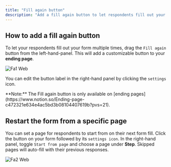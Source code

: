 ```yaml
---
title: "Fill again button"
description: "Add a fill again button to let respondents fill out your form multiple times. Only available on ending pages."
---
```


## How to add a fill again button

To let your respondents fill out your form multiple times, drag the `Fill again` button from the left-hand-panel. This will add a customizable button to your **ending page**.

![Fa1 Web](/images/fa1.webp)

You can edit the button label in the right-hand panel by clicking the `settings` icon.

<Note>
  **Note:** The Fill again button is only available on [ending pages](https://www.notion.so/Ending-page-c472321e634e4ac5bd3b08104407619b?pvs=21).
</Note>

## Restart the form from a specific page

You can set a page for respondents to start from on their next form fill. Click the button on your form followed by its `settings icon`. In the right-hand panel, toggle `Start from page` and choose a page under **Step**. Skipped pages will auto-fill with their previous responses.

![Fa2 Web](/images/fa2.webp)